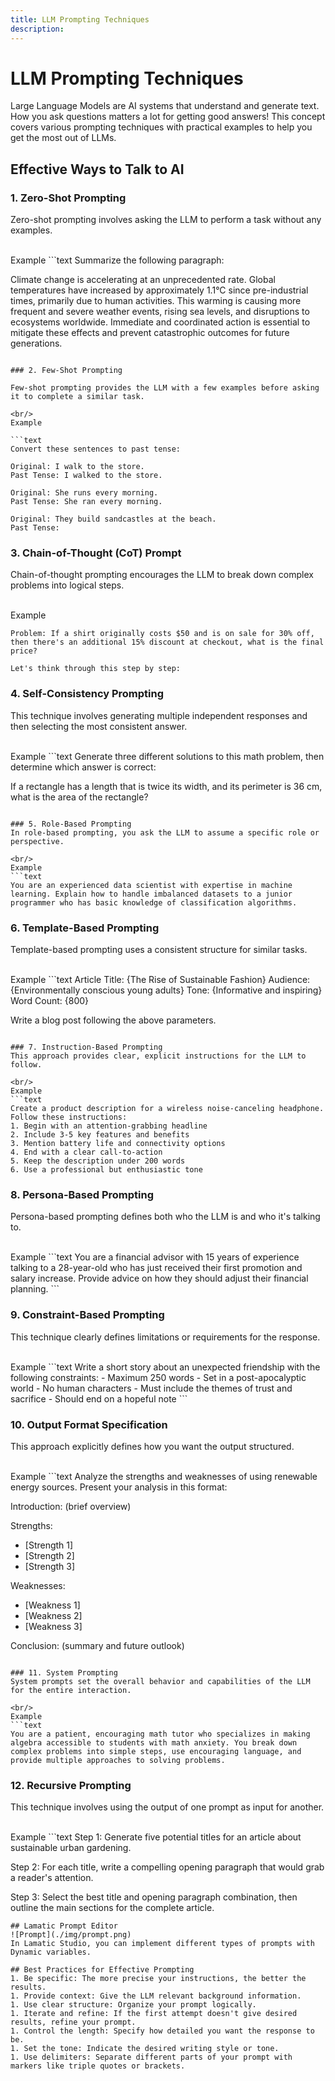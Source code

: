 ```yaml
---
title: LLM Prompting Techniques
description: 
---
```


# LLM Prompting Techniques

Large Language Models are AI systems that understand and generate text. How you ask questions matters a lot for getting good answers! This concept covers various prompting techniques with practical examples to help you get the most out of LLMs.

## Effective Ways to Talk to AI

### 1. Zero-Shot Prompting
Zero-shot prompting involves asking the LLM to perform a task without any examples.

<br/>
Example
```text
Summarize the following paragraph:

Climate change is accelerating at an unprecedented rate. Global temperatures have increased by approximately 1.1°C since pre-industrial times, primarily due to human activities. This warming is causing more frequent and severe weather events, rising sea levels, and disruptions to ecosystems worldwide. Immediate and coordinated action is essential to mitigate these effects and prevent catastrophic outcomes for future generations.
```

### 2. Few-Shot Prompting

Few-shot prompting provides the LLM with a few examples before asking it to complete a similar task.

<br/>
Example

```text
Convert these sentences to past tense:

Original: I walk to the store.
Past Tense: I walked to the store.

Original: She runs every morning.
Past Tense: She ran every morning.

Original: They build sandcastles at the beach.
Past Tense:
```

### 3. Chain-of-Thought (CoT) Prompt
Chain-of-thought prompting encourages the LLM to break down complex problems into logical steps.

<br/>
Example

```text
Problem: If a shirt originally costs $50 and is on sale for 30% off, then there's an additional 15% discount at checkout, what is the final price?

Let's think through this step by step:
```

### 4. Self-Consistency Prompting
This technique involves generating multiple independent responses and then selecting the most consistent answer.

<br/>
Example
```text
Generate three different solutions to this math problem, then determine which answer is correct:

If a rectangle has a length that is twice its width, and its perimeter is 36 cm, what is the area of the rectangle?
```

### 5. Role-Based Prompting
In role-based prompting, you ask the LLM to assume a specific role or perspective.

<br/>
Example
```text
You are an experienced data scientist with expertise in machine learning. Explain how to handle imbalanced datasets to a junior programmer who has basic knowledge of classification algorithms.
```

### 6. Template-Based Prompting
Template-based prompting uses a consistent structure for similar tasks.

<br/>
Example
```text
Article Title: {The Rise of Sustainable Fashion}
Audience: {Environmentally conscious young adults}
Tone: {Informative and inspiring}
Word Count: {800}

Write a blog post following the above parameters.
```

### 7. Instruction-Based Prompting
This approach provides clear, explicit instructions for the LLM to follow.

<br/>
Example
```text
Create a product description for a wireless noise-canceling headphone. Follow these instructions:
1. Begin with an attention-grabbing headline
2. Include 3-5 key features and benefits
3. Mention battery life and connectivity options
4. End with a clear call-to-action
5. Keep the description under 200 words
6. Use a professional but enthusiastic tone
```

### 8. Persona-Based Prompting
Persona-based prompting defines both who the LLM is and who it's talking to.

<br/>
Example
```text
You are a financial advisor with 15 years of experience talking to a 28-year-old who has just received their first promotion and salary increase. Provide advice on how they should adjust their financial planning.
```

### 9. Constraint-Based Prompting
This technique clearly defines limitations or requirements for the response.

<br/>
Example
```text
Write a short story about an unexpected friendship with the following constraints:
- Maximum 250 words
- Set in a post-apocalyptic world
- No human characters
- Must include the themes of trust and sacrifice
- Should end on a hopeful note
```

### 10. Output Format Specification
This approach explicitly defines how you want the output structured.

<br/>
Example
```text
Analyze the strengths and weaknesses of using renewable energy sources. Present your analysis in this format:

Introduction: (brief overview)

Strengths:
- [Strength 1]
- [Strength 2]
- [Strength 3]

Weaknesses:
- [Weakness 1]
- [Weakness 2]
- [Weakness 3]

Conclusion: (summary and future outlook)
```

### 11. System Prompting
System prompts set the overall behavior and capabilities of the LLM for the entire interaction.

<br/>
Example
```text
You are a patient, encouraging math tutor who specializes in making algebra accessible to students with math anxiety. You break down complex problems into simple steps, use encouraging language, and provide multiple approaches to solving problems.
```

### 12. Recursive Prompting
This technique involves using the output of one prompt as input for another.

<br/>
Example
```text
Step 1: Generate five potential titles for an article about sustainable urban gardening.

Step 2: For each title, write a compelling opening paragraph that would grab a reader's attention.

Step 3: Select the best title and opening paragraph combination, then outline the main sections for the complete article.
```
## Lamatic Prompt Editor
![Prompt](./img/prompt.png)
In Lamatic Studio, you can implement different types of prompts with Dynamic variables.

## Best Practices for Effective Prompting
1. Be specific: The more precise your instructions, the better the results.
1. Provide context: Give the LLM relevant background information.
1. Use clear structure: Organize your prompt logically.
1. Iterate and refine: If the first attempt doesn't give desired results, refine your prompt.
1. Control the length: Specify how detailed you want the response to be.
1. Set the tone: Indicate the desired writing style or tone.
1. Use delimiters: Separate different parts of your prompt with markers like triple quotes or brackets.
